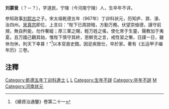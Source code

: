 '''刘蒙叟'''（？－？），字道民，宁陵（今河南宁陵）人，生卒年不详。

参知政事[[刘熙古|刘熙古]]之子。宋太祖乾德五年（967年）丁卯科状元，历知庐、滁、濠、汝四州。[[宋真宗|宋真宗]]即位，上言曰：“陛下已周諒暗，方勤万務。伏望崇儉德，謹守前規，無自矜能，勿作奢縱；厚三軍之賜，輕万姓之徭，使化育于生靈，聲教加于夷夏。且万國己觀其始，惟陛下慎守其終，思鮮克之言，戒性習之慚，日謹一日，雖休勿休，則天下幸甚！”<ref>《續資治通鑒》卷第二十一</ref>以本官直史館。因足疾致仕，卒於家。著有《五运甲子编年历》三卷。

==注釋==
{{reflist}}

{{宋朝人物小作品}}
{{河南状元}}
[[Category:乾德五年丁卯科進士|Category:乾德五年丁卯科進士]]
[[Category:宋朝狀元|L]]
[[Category:寧陵人|L]]
[[Category:生年不詳|Category:生年不詳]]
[[Category:卒年不詳|Category:卒年不詳]]
[[Category:劉姓|M]]
[[Category:河南状元|Category:河南状元]]